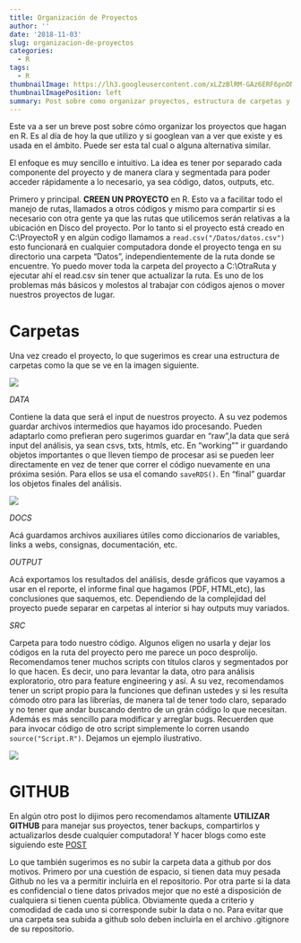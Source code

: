 ---
title: Organización de Proyectos
author: ''
date: '2018-11-03'
slug: organizacion-de-proyectos
categories:
  - R
tags:
  - R
thumbnailImage: https://lh3.googleusercontent.com/xLZzBlRM-GAz6ERF6pnDNZdlFVAErPvzSNbkTc27Na8Mm0k-a6aCqHQ8OAJsOQ3KfQYWmTnyRvS-37YCMw=w410-h215-rw
thumbnailImagePosition: left
summary: Post sobre como organizar proyectos, estructura de carpetas y más.
---

Este va a ser un breve post sobre cómo organizar los proyectos que hagan en R. Es al día de hoy la que utilizo y si googlean van a ver que existe y es usada en el ámbito. Puede ser esta tal cual o alguna alternativa similar.

El enfoque es muy sencillo e intuitivo. La idea es tener por separado cada componente del proyecto y de manera clara y segmentada para poder acceder rápidamente a lo necesario, ya sea código, datos, outputs, etc.

Primero y principal. **CREEN UN PROYECTO** en R. Esto va a facilitar todo el manejo de rutas, llamados a otros códigos y mismo para compartir si es necesario con otra gente ya que las rutas que utilicemos serán relativas a la ubicación en Disco del proyecto. Por lo tanto si el proyecto está creado en C:\\ProyectoR y en algún codigo llamamos a `read.csv("/Datos/datos.csv")` esto funcionará en cualquier computadora donde el proyecto tenga en su directorio una carpeta "Datos", independientemente de la ruta donde se encuentre. Yo puedo mover toda la carpeta del proyecto a C:\\OtraRuta y ejecutar ahí el read.csv sin tener que actualizar la ruta. Es uno de los problemas más básicos y molestos al trabajar con códigos ajenos o mover nuestros proyectos de lugar.

# Carpetas

Una vez creado el proyecto, lo que sugerimos es crear una estructura de carpetas como la que se ve en la imagen siguiente.

![](/post/2018-11-03-organizacion-de-proyectos/carpetas.PNG)

*DATA*

Contiene la data que será el input de nuestros proyecto. A su vez podemos guardar archivos intermedios que hayamos ido procesando. Pueden adaptarlo como prefieran pero sugerimos guardar en "raw",la data que será input del análisis, ya sean csvs, txts, htmls, etc.
En "working"" ir guardando objetos importantes o que lleven tiempo de procesar asi se pueden leer directamente en vez de tener que correr el código nuevamente en una próxima sesión.
Para ellos se usa el comando `saveRDS()`.
En "final" guardar los objetos finales del análisis.

![](/post/2018-11-03-organizacion-de-proyectos/data.PNG)

*DOCS* 

Acá guardamos archivos auxiliares útiles como diccionarios de variables, links a webs, consignas, documentación, etc.

*OUTPUT*

Acá exportamos los resultados del análisis, desde gráficos que vayamos a usar en el reporte, el informe final que hagamos (PDF, HTML,etc), las conclusiones que saquemos, etc. Dependiendo de la complejidad del proyecto puede separar en carpetas al interior si hay outputs muy variados.

*SRC*

Carpeta para todo nuestro código. Algunos eligen no usarla y dejar los códigos en la ruta del proyecto pero me parece un poco desprolijo.
Recomendamos tener muchos scripts con títulos claros y segmentados por lo que hacen. Es decir, uno para levantar la data, otro para análisis exploratorio, otro para feature engineering y así. A su vez, recomendamos tener un script propio para la funciones que definan ustedes y si les resulta cómodo otro para las librerías, de manera tal de tener todo claro, separado y no tener que andar buscando dentro de un grán código lo que necesitan. Además es más sencillo para modificar y arreglar bugs. Recuerden que para invocar código de otro script simplemente lo corren usando `source("Script.R")`.
Dejamos un ejemplo ilustrativo.

![](/post/2018-11-03-organizacion-de-proyectos/src.PNG)

# GITHUB

En algún otro post lo dijimos pero recomendamos altamente **UTILIZAR GITHUB** para manejar sus proyectos, tener backups, compartirlos y actualizarlos desde cualquier computadora!
Y hacer blogs como este siguiendo este [POST](https://fbetteo.netlify.com/2018/10/como-crear-un-blog-con-blogdown-y-netlify/)

Lo que también sugerimos es no subir la carpeta data a github por dos motivos. Primero por una cuestión de espacio, si tienen data muy pesada Github no les va a permitir incluirla en el repositorio.
Por otra parte si la data es confidencial o tiene datos privados mejor que no esté a disposición de cualquiera si tienen cuenta pública. Obviamente queda a criterio y comodidad de cada uno si corresponde subir la data o no.
Para evitar que una carpeta sea subida a github solo deben incluirla en el archivo .gitignore de su repositorio.

